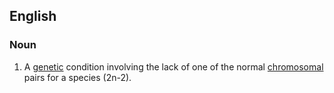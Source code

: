 ==English==

===Noun===
{{en-noun}}

# {{context|genetics}} A [[genetic]] condition involving the lack of one of the normal [[chromosomal]] pairs for a species (2n-2).